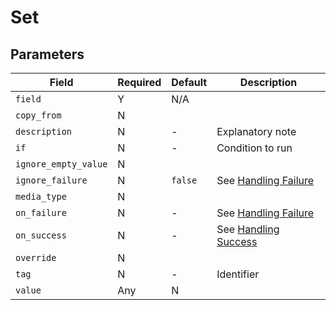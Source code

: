 
# Set

<Synopsis>
</Synopsis>

## Parameters

|Field|Required|Default|Description|
|---|---|---|---|
|`field`|Y|N/A||
|`copy_from`|N|||
|`description`|N|-|Explanatory note|
|`if`|N|-|Condition to run|
|`ignore_empty_value`|N|||
|`ignore_failure`|N|`false`|See [Handling Failure](../handling-failure.mdx)|
|`media_type`|N|||
|`on_failure`|N|-|See [Handling Failure](../handling-failure.mdx)|
|`on_success`|N|-|See [Handling Success](../handling-success.mdx)|
|`override`|N|||
|`tag`|N|-|Identifier|
|`value`|Any|N|||
